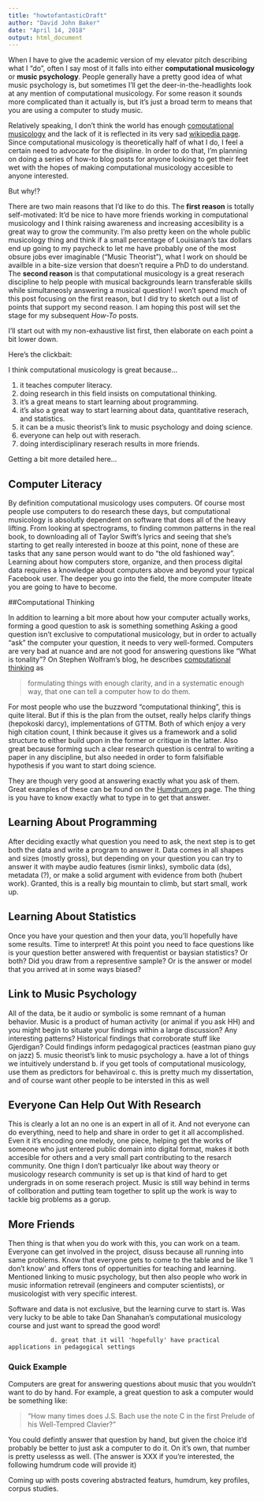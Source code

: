 ```yaml
---
title: "howtofantasticDraft"
author: "David John Baker"
date: "April 14, 2018"
output: html_document
---
```


When I have to give the academic version of my elevator pitch describing what I "do", often I say most of it falls into either **computational musicology** or **music psychology**.
People generally have a pretty good idea of what music psychology is, but sometimes I'll get the deer-in-the-headlights look at any mention of computational musicology.
For some reason it sounds more complicated than it actually is, but it's just a broad term to means that you are using a computer to study music.

Relatively speaking, I don't think the world has enough [computational musicology](https://pushpullfork.com/computational-musicology/) and the lack of it is reflected in its very sad [wikipedia page](https://en.wikipedia.org/wiki/Computational_musicology).
Since computational musicology is theoretically half of what I do, I feel a certain need to advocate for the disipline.
In order to do that, I'm planning on doing a series of how-to blog posts for anyone looking to get their feet wet with the hopes of making computational musicology accesible to anyone interested.

But why!?

There are two main reasons that I'd like to do this.
The **first reason** is totally self-motivated: It'd be nice to have more friends working in computational musicology and I think raising awareness and increasing accesibility is a great way to grow the community.
I'm also pretty keen on the whole public musicology thing and think if a small percentage of Louisianan's tax dollars end up going to my paycheck to let me have probably one of the most obsure jobs ever imaginable ("Music Theorist"), what I work on should be availble in a bite-size version that doesn't require a PhD to do understand. 
The **second reason** is that computational musicology is a great reserach discipline to help people with musical backgrounds learn transferable skills while simultaneosly answering a musical question!
I won't spend much of this post focusing on the first reason, but I did try to sketch out a list of points that support my second reason.
I am hoping this post will set the stage for my subsequent *How-To* posts.

I'll start out with my non-exhaustive list first, then elaborate on each point a bit lower down.

Here's the clickbait:

I think computational musicology is great because...

1. it teaches computer literacy.
2. doing research in this field insists on computational thinking.
3. it's a great means to start learning about programming.
4. it's also a great way to start learning about data, quantitative reserach, and statistics.
5. it can be a music theorist's link to music psychology and doing science.
6. everyone can help out with reserach.
7. doing interdisciplinary reserach results in more friends.

Getting a bit more detailed here...

## Computer Literacy

By definition computational musicology uses computers.
Of course most people use computers to do research these days, but computational musicology is absolutly dependent on software that does all of the heavy lifting.
From looking at spectrograms, to finding common patterns in the real book, to downloading all of Taylor Swift's lyrics and seeing that she's starting to get really interested in booze at this point, none of these are tasks that any sane person would want to do "the old fashioned way".
Learning about how computers store, organize, and then process digital data requires a knowledge about computers above and beyond your typical Facebook user.
The deeper you go into the field, the more computer liteate you are going to have to become.

##Computational Thinking

In addition to learning a bit more about how your computer actually works, forming a good question to ask is something something
Asking a good question isn't exclusive to computational musicology, but in order to actually "ask" the computer your question, it needs to very well-formed. 
Computers are very bad at nuance and are not good for answering questions like "What is tonality"?
On Stephen Wolfram's blog, he describes [computational thinking](http://blog.stephenwolfram.com/2016/09/how-to-teach-computational-thinking/) as 

> formulating things with enough clarity, and in a systematic enough way, that one can tell a computer how to do them. 

For most people who use the buzzword "computational thinking", this is quite literal.
But if this is the plan from the outset, really helps clarify things (hepokoski darcy), implementations of GTTM. 
Both of which enjoy a very high citation count, I think because it gives us a framework and a solid structure to either build upon in the former or critique in the latter. 
Also great because forming such a clear research question is central to writing a paper in any discipline, but also needed in order to form falsifiable hypothesis if you want to start doing science.

They are though very good at answering exactly what you ask of them.
Great examples of these can be found on the [Humdrum.org](http://www.humdrum.org/guide/ch01/) page.
The thing is you have to know exactly what to type in to get that answer.

## Learning About Programming

After deciding exactly what question you need to ask, the next step is to get both the data and write a program to answer it.
Data comes in all shapes and sizes (mostly gross), but depending on your question you can try to answer it with maybe audio features (ismir links), symbolic data (ds), metadata (?), or make a solid argument with evidence from both (hubert work).
Granted, this is a really big mountain to climb, but start small, work up.

## Learning About Statistics

Once you have your question and then your data, you'll hopefully have some results.
Time to interpret!
At this point you need to face questions like is your question better answered with frequentist or baysian statistics?
Or both?
Did you draw from a representive sample?
Or is the answer or model that you arrived at in some ways biased?

## Link to Music Psychology

All of the data, be it audio or symbolic is some remnant of a human behavior.
Music is a product of human activity (or animal if you ask HH) and you might begin to situate your findings within a large discussion?
Any interesting patterns? 
Historical findings that corroborate stuff like Gjerdigan?
Could findings inform pedagogical practices (eastman piano guy on jazz)
5. music theorist's link to music psychology
                a. have a lot of things we intuitively understand 
                b. if you get tools of computational musicology, use them as predictors for behaviroal 
                c. this is pretty much my dissertation, and of course want other people to be intersted in this as well 
 
## Everyone Can Help Out With Research

This is clearly a lot an no one is an expert in all of it.
And not everyone can do everything, need to help and share in order to get it all accomplished.
Even it it's encoding one melody, one piece, helping get the works of someone who just entered public domain into digital format, makes it both accesible for others and a very small part contributing to the resarch community.
One thign I don't particualyr like about way theory or musicology research community is set up is that kind of hard to get undergrads in on some reserach project.
Music is still way behind in terms of collboration and putting team together to split up the work is way to tackle big problems as a gorup.

## More Friends

Then thing is that when you do work with this, you can work on a team.
Everyone can get involved in the project, disuss because all running into same problems.
Know that everyone gets to come to the table and be like 'I don't know' and offers tons of oppertunities for teaching and learning.
Mentioned linking to music psychology, but then also people who work in music information retrevail (engineers and computer scientists), or musicologist with very specific interest. 

Software and data is not exclusive, but the learning curve to start is.
Was very lucky to be able to take Dan Shanahan's computational musicology course and just want to spread the good word!


                d. great that it will 'hopefully' have practical applications in pedagogical settings

### Quick Example

Computers are great for answering questions about music that you wouldn't want to do by hand.
For example, a great question to ask a computer would be something like:

> "How many times does J.S. Bach use the note C in the first Prelude of his Well-Tempred Clavier?"

You could defintly answer that question by hand, but given the choice it'd probably be better to just ask a computer to do it.
On it's own, that number is pretty uselesss as well. 
(The answer is XXX if you're interested, the following humdrum code will provide it)

Coming up with posts covering abstracted featurs, humdrum, key profiles, corpus studies.

